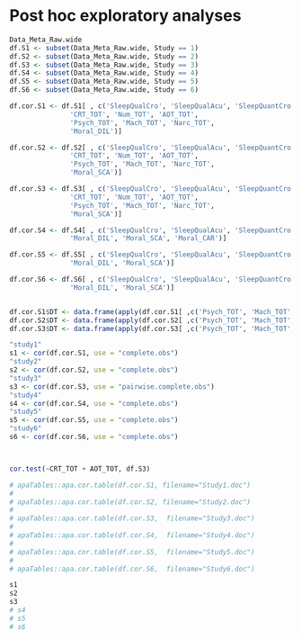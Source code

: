 # Post hoc exploratory analyses

```r
Data_Meta_Raw.wide
df.S1 <- subset(Data_Meta_Raw.wide, Study == 1)
df.S2 <- subset(Data_Meta_Raw.wide, Study == 2)
df.S3 <- subset(Data_Meta_Raw.wide, Study == 3)
df.S4 <- subset(Data_Meta_Raw.wide, Study == 4)
df.S5 <- subset(Data_Meta_Raw.wide, Study == 5)
df.S6 <- subset(Data_Meta_Raw.wide, Study == 6)

df.cor.S1 <- df.S1[ , c('SleepQualCro', 'SleepQualAcu', 'SleepQuantCro', 'SleepQuantAcu',
               'CRT_TOT', 'Num_TOT', 'AOT_TOT',
               'Psych_TOT', 'Mach_TOT', 'Narc_TOT',
               'Moral_DIL')]

df.cor.S2 <- df.S2[ , c('SleepQualCro', 'SleepQualAcu', 'SleepQuantCro', 'SleepQuantAcu',
               'CRT_TOT', 'Num_TOT', 'AOT_TOT',
               'Psych_TOT', 'Mach_TOT', 'Narc_TOT',
               'Moral_SCA')]

df.cor.S3 <- df.S3[ , c('SleepQualCro', 'SleepQualAcu', 'SleepQuantCro', 'SleepQuantAcu',
               'CRT_TOT', 'Num_TOT', 'AOT_TOT',
               'Psych_TOT', 'Mach_TOT', 'Narc_TOT',
               'Moral_SCA')]

df.cor.S4 <- df.S4[ , c('SleepQualCro', 'SleepQualAcu', 'SleepQuantCro', 'SleepQuantAcu',
               'Moral_DIL', 'Moral_SCA', 'Moral_CAR')]

df.cor.S5 <- df.S5[ , c('SleepQualCro', 'SleepQualAcu', 'SleepQuantCro', 'SleepQuantAcu',
               'Moral_DIL', 'Moral_SCA')]

df.cor.S6 <- df.S6[ , c('SleepQualCro', 'SleepQualAcu', 'SleepQuantCro', 'SleepQuantAcu',
               'Moral_DIL', 'Moral_SCA')]


df.cor.S1$DT <- data.frame(apply(df.cor.S1[ ,c('Psych_TOT', 'Mach_TOT', 'Narc_TOT')], 1, sum))
df.cor.S2$DT <- data.frame(apply(df.cor.S2[ ,c('Psych_TOT', 'Mach_TOT', 'Narc_TOT')], 1, sum))
df.cor.S3$DT <- data.frame(apply(df.cor.S3[ ,c('Psych_TOT', 'Mach_TOT', 'Narc_TOT')], 1, sum))

"study1"
s1 <- cor(df.cor.S1, use = "complete.obs")
"study2"
s2 <- cor(df.cor.S2, use = "complete.obs")
"study3"
s3 <- cor(df.cor.S3, use = "pairwise.complete.obs")
"study4"
s4 <- cor(df.cor.S4, use = "complete.obs")
"study5"
s5 <- cor(df.cor.S5, use = "complete.obs")
"study6"
s6 <- cor(df.cor.S6, use = "complete.obs")



cor.test(~CRT_TOT + AOT_TOT, df.S3)

# apaTables::apa.cor.table(df.cor.S1, filename="Study1.doc")
# 
# apaTables::apa.cor.table(df.cor.S2, filename="Study2.doc")
# 
# apaTables::apa.cor.table(df.cor.S3,  filename="Study3.doc")
# 
# apaTables::apa.cor.table(df.cor.S4,  filename="Study4.doc")
# 
# apaTables::apa.cor.table(df.cor.S5,  filename="Study5.doc")
# 
# apaTables::apa.cor.table(df.cor.S6,  filename="Study6.doc")

s1
s2
s3
# s4
# s5
# s6

```
